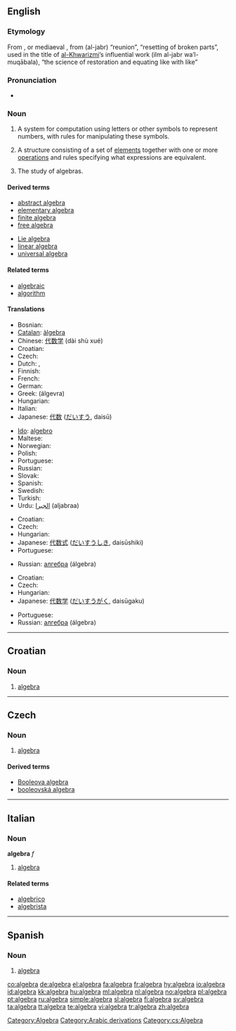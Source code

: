 {{see|Algebra|álgebra|àlgebra}}
==English==

===Etymology===
From {{It.}}, {{Sp.}} or mediaeval {{L.}}, from {{Arab.}} {{ARchar|[[جبر|الجبر]]}} (al-jabr) “reunion”, “resetting of broken parts”, used in the title of [[w:Al-Khwarizmi|al-Khwarizmi]]’s influential work {{ARchar|علم الجبر والمقابلة}} (ilm al-jabr wa’l-muqābala), “the science of restoration and equating like with like”

===Pronunciation===
*{{audio|en-us-algebra.ogg|Audio (US)}}

===Noun===
{{wikipedia}}
{{en-noun|s|-}}

# {{uncountable|math}} A system for computation using letters or other symbols to represent numbers, with rules for manipulating these symbols.
# {{countable|math}} A structure consisting of a set of [[element]]s together with one or more [[operations]] and rules specifying what expressions are equivalent.
# {{uncountable|mathematics}} The study of algebras.

====Derived terms====
{{top}}
* [[abstract algebra]]
* [[elementary algebra]]
* [[finite algebra]]
* [[free algebra]]
{{mid}}
* [[Lie algebra]]
* [[linear algebra]]
* [[universal algebra]]
{{bottom}}

====Related terms====
* [[algebraic]]
* [[algorithm]]

====Translations====
{{trans-top|system for computation using letters or other symbols}}
* Bosnian: {{t-|bs|algebra|f}}
* [[Catalan]]: [[àlgebra]] {{f}}
* Chinese: [[代数学]] (dài shù xué)
* Croatian: {{t-|hr|algebra|f}}
* Czech: {{t-|cs|algebra|f}}
* Dutch: {{t+|nl|algebra|m}}, {{t-|nl|stelkunde|f}}
* Finnish: {{t+|fi|algebra}}
* French: {{t+|fr|algèbre|f}}
* German: {{t+|de|Algebra|f}}
* Greek: {{t|el|άλγεβρα|f|sc=Grek}} (álgevra)
* Hungarian: {{t+|hu|algebra}}
* Italian: {{t-|it|algebra|f}}
* Japanese: [[代数]] ([[だいすう]], daisū)
{{trans-mid}}
* [[Ido]]: [[algebro]]
* Maltese: {{t-|mt|alġebra|xs=Maltese}}
* Norwegian: {{t+|no|algebra}}
* Polish: {{t+|pl|algebra|f}}
* Portuguese: {{t+|pt|álgebra|f}}
* Russian: {{t+|ru|алгебра|f|tr=álgebra|sc=Cyrl}}
* Slovak: {{t-|sk|algebra|f}}
* Spanish: {{t+|es|álgebra|f}}
* Swedish: {{t+|sv|algebra|c}}
* Turkish: {{t+|tr|cebir}}
* Urdu: [[الجبرا]] (aljabraa) {{m}}
{{trans-bottom}}

{{trans-top|structure}}
* Croatian: {{t-|hr|algebra|f}}
* Czech: {{t-|cs|algebra|f}}
* Hungarian: {{t+|hu|algebra}}
* Japanese: [[代数式]] ([[だいすうしき]], daisūshiki)
* Portuguese: {{t+|pt|álgebra|f}}
{{trans-mid}}
* Russian: [[алгебра]] (álgebra) {{f}}
{{trans-bottom}}

{{trans-top|study}}
* Croatian: {{t-|hr|algebra|f}}
* Czech: {{t-|cs|algebra|f}}
* Hungarian: {{t+|hu|algebra}}
* Japanese: [[代数学]] ([[だいすうがく]], daisūgaku)
{{trans-mid}}
* Portuguese: {{t+|pt|álgebra|f}}
* Russian: [[алгебра]] (álgebra) {{f}}
{{trans-bottom}}

[[Category:Algebra]]
[[Category:Arabic derivations]]

----

==Croatian==

===Noun===
{{hr-noun|f}}

# [[#English|algebra]]

----

==Czech==

===Noun===
{{cs-noun|g=f}}

# [[#English|algebra]]

====Derived terms====
* [[Booleova algebra]] {{f}}
* [[booleovská algebra]] {{f}}

[[Category:cs:Algebra]]

----

==Italian==

===Noun===
'''algebra''' ''f''

# [[#English|algebra]]

====Related terms====
*[[algebrico]]
*[[algebrista]]

----

==Spanish==

===Noun===
{{es-noun-f}}

# [[algebra#English|algebra]]

[[co:algebra]]
[[de:algebra]]
[[el:algebra]]
[[fa:algebra]]
[[fr:algebra]]
[[hy:algebra]]
[[io:algebra]]
[[id:algebra]]
[[kk:algebra]]
[[hu:algebra]]
[[ml:algebra]]
[[nl:algebra]]
[[no:algebra]]
[[pl:algebra]]
[[pt:algebra]]
[[ru:algebra]]
[[simple:algebra]]
[[sl:algebra]]
[[fi:algebra]]
[[sv:algebra]]
[[ta:algebra]]
[[tt:algebra]]
[[te:algebra]]
[[vi:algebra]]
[[tr:algebra]]
[[zh:algebra]]